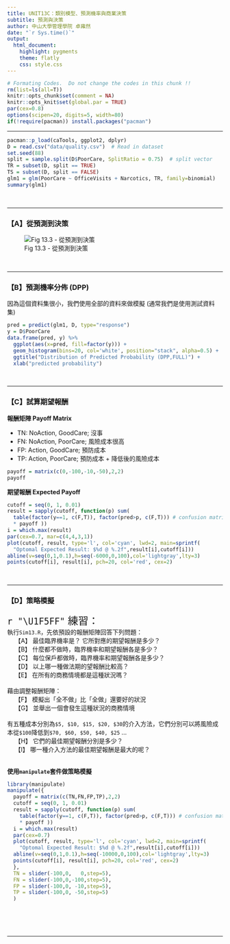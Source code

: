 ```yaml
---
title: UNIT13C：類別模型、預測機率與商業決策 
subtitle: 預測與決策
author: 中山大學管理學院 卓雍然
date: "`r Sys.time()`"
output: 
  html_document:
    highlight: pygments
    theme: flatly
    css: style.css
---
```


```r
# Formating Codes.  Do not change the codes in this chunk !!
rm(list=ls(all=T))
knitr::opts_chunk$set(comment = NA)
knitr::opts_knit$set(global.par = TRUE)
par(cex=0.8)
options(scipen=20, digits=5, width=80)
if(!require(pacman)) install.packages("pacman")
```
<hr>

```r
pacman::p_load(caTools, ggplot2, dplyr)
D = read.csv("data/quality.csv")  # Read in dataset
set.seed(88)
split = sample.split(D$PoorCare, SplitRatio = 0.75)  # split vector
TR = subset(D, split == TRUE)
TS = subset(D, split == FALSE)
glm1 = glm(PoorCare ~ OfficeVisits + Narcotics, TR, family=binomial)
summary(glm1)
```
<br><hr>

### 【A】從預測到決策

![Fig 13.3 - 從預測到決策](Fig13.3.JPG)

<br><hr>

### 【B】預測機率分佈 (DPP)
因為這個資料集很小，我們使用全部的資料來做模擬 (通常我們是使用測試資料集)
```r
pred = predict(glm1, D, type="response")
y = D$PoorCare
data.frame(pred, y) %>% 
  ggplot(aes(x=pred, fill=factor(y))) + 
  geom_histogram(bins=20, col='white', position="stack", alpha=0.5) +
  ggtitle("Distribution of Predicted Probability (DPP,FULL)") +
  xlab("predicted probability")
```
<br><hr>

### 【C】試算期望報酬

**報酬矩陣 Payoff Matrix**

+ TN: NoAction, GoodCare; 沒事   
+ FN: NoAction, PoorCare; 風險成本很高 
+ FP: Action, GoodCare;   預防成本
+ TP: Action, PoorCare;   預防成本 + 降低後的風險成本

```r
payoff = matrix(c(0,-100,-10,-50),2,2)
payoff
```

**期望報酬 Expected Payoff**
```r
cutoff = seq(0, 1, 0.01)
result = sapply(cutoff, function(p) sum(
  table(factor(y==1, c(F,T)), factor(pred>p, c(F,T))) # confusion matrix
  * payoff ))
i = which.max(result)
par(cex=0.7, mar=c(4,4,3,1))
plot(cutoff, result, type='l', col='cyan', lwd=2, main=sprintf(
  "Optomal Expected Result: $%d @ %.2f",result[i],cutoff[i]))
abline(v=seq(0,1,0.1),h=seq(-6000,0,100),col='lightgray',lty=3)
points(cutoff[i], result[i], pch=20, col='red', cex=2)
```
<br><hr>

### 【D】策略模擬
<p class="qiz">
<span style="font-size:24px">`r "\U1F5FF"` 練習： </span><br>
執行`Sim13.R`，先依預設的報酬矩陣回答下列問題：<br>
&emsp; 【A】 最佳臨界機率是？ 它所對應的期望報酬是多少？<br>
&emsp; 【B】 什麼都不做時，臨界機率和期望報酬各是多少？<br>
&emsp; 【C】 每位保戶都做時，臨界機率和期望報酬各是多少？<br>
&emsp; 【D】 以上哪一種做法期的望報酬比較高？<br>
&emsp; 【E】 在所有的商務情境都是這種狀況嗎？<br><br>
藉由調整報酬矩陣：<br>
&emsp; 【F】 模擬出「全不做」比「全做」還要好的狀況<br>
&emsp; 【G】 並舉出一個會發生這種狀況的商務情境<br><br>
有五種成本分別為`$5, $10, $15, $20, $30`的介入方法，它們分別可以將風險成本從`$100`降低到`$70, $60, $50, $40, $25` ...<br>
&emsp; 【H】 它們的最佳期望報酬分別是多少？<br>
&emsp; 【I】 哪一種介入方法的最佳期望報酬是最大的呢？<br><br>
</p class="qiz">

**使用`manipulate`套件做策略模擬**
```r
library(manipulate)
manipulate({
  payoff = matrix(c(TN,FN,FP,TP),2,2)
  cutoff = seq(0, 1, 0.01)
  result = sapply(cutoff, function(p) sum(
    table(factor(y==1, c(F,T)), factor(pred>p, c(F,T))) # confusion matrix
    * payoff ))
  i = which.max(result)
  par(cex=0.7)
  plot(cutoff, result, type='l', col='cyan', lwd=2, main=sprintf(
    "Optomal Expected Result: $%d @ %.2f",result[i],cutoff[i]))
  abline(v=seq(0,1,0.1),h=seq(-10000,0,100),col='lightgray',lty=3)
  points(cutoff[i], result[i], pch=20, col='red', cex=2)
  },
  TN = slider(-100,0,   0,step=5),
  FN = slider(-100,0,-100,step=5),
  FP = slider(-100,0, -10,step=5),
  TP = slider(-100,0, -50,step=5)
  ) 
```



<br><br><br><hr>
